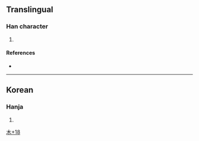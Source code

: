 {{character info/new}}
==Translingual==

===Han character===
{{Han char|rn=75|rad=木|as=18|sn=22|four=|canj=DHBS,DNXU|ids=⿰木龜}}

# {{vern|pagoda tree}} {{gloss|''[[Styphnolobium japonicum]]''}}

====References====
* {{Han ref|kx=0562.101|dj=0950.330|hdz=21323.151|uh=6AF7|ud=27383}}

----

==Korean==

===Hanja===
{{ko-hanja|hangeul=[[귀]]|eumhun=|rv=gwi|mr=kwi|y=kwi}}

# {{defn|lang=ko|sort=木18}}

[[Category:Korean-only CJKV Characters|木+18]]